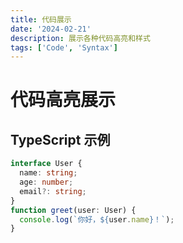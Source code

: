 ```yaml
---
title: 代码展示
date: '2024-02-21'
description: 展示各种代码高亮和样式
tags: ['Code', 'Syntax']
---
```


# 代码高亮展示

## TypeScript 示例

```typescript
interface User {
  name: string;
  age: number;
  email?: string;
}
function greet(user: User) {
  console.log(`你好，${user.name}！`);
}
```

